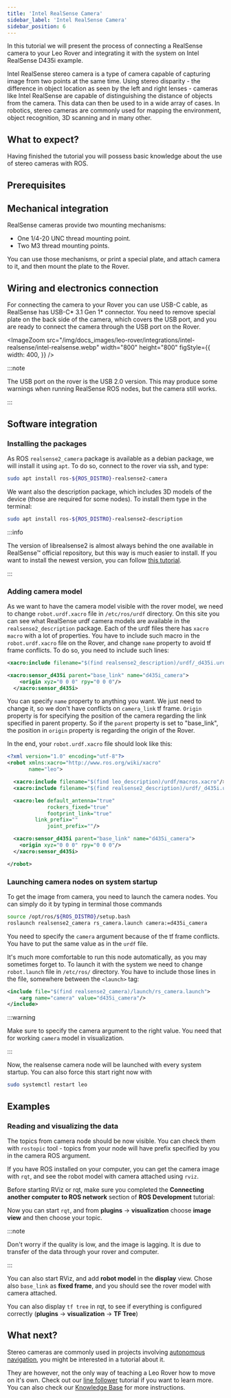 ```yaml
---
title: 'Intel RealSense Camera'
sidebar_label: 'Intel RealSense Camera'
sidebar_position: 6
---
```



In this tutorial we will present the process of connecting a RealSense camera to
your Leo Rover and integrating it with the system on Intel RealSense D435i
example.

Intel RealSense stereo camera is a type of camera capable of capturing image
from two points at the same time. Using stereo disparity - the difference in
object location as seen by the left and right lenses - cameras like Intel
RealSense are capable of distinguishing the distance of objects from the camera.
This data can then be used to in a wide array of cases. In robotics, stereo
cameras are commonly used for mapping the environment, object recognition, 3D
scanning and in many other.

## What to expect?

Having finished the tutorial you will possess basic knowledge about the use of
stereo cameras with ROS.

<div className="video-container">
  <LiteYouTubeEmbed
    id="HBuKScxo90Q"
    params="autoplay=0&autohide=1&showinfo=0&rel=0"
    poster="hqdefault"
    title="Leo Rover Unboxing and Getting Started"
    webp
  />
</div>

## Prerequisites

<LinkButton to="/docs/leo-rover/guides/ssh" description="Connect via SSH" />
<LinkButton
  to="/docs/leo-rover/advanced-guides/install-ros-on-your-computer"
  description="Install ROS on your computer"
/>

## Mechanical integration

RealSense cameras provide two mounting mechanisms:

- One 1/4-20 UNC thread mounting point.
- Two M3 thread mounting points.

You can use those mechanisms, or print a special plate, and attach camera to it,
and then mount the plate to the Rover.

## Wiring and electronics connection

For connecting the camera to your Rover you can use USB-C cable, as RealSense
has USB-C* 3.1 Gen 1* connector. You need to remove special plate on the back
side of the camera, which covers the USB port, and you are ready to connect the
camera through the USB port on the Rover.

<ImageZoom
  src="/img/docs_images/leo-rover/integrations/intel-realsense/intel-realsense.webp"
  width="800"
  height="800"
  figStyle={{
    width: 400,
  }}
/>

:::note

The USB port on the rover is the USB 2.0 version. This may produce some warnings
when running RealSense ROS nodes, but the camera still works.

:::

## Software integration

### Installing the packages

As ROS `realsense2_camera` package is available as a debian package, we will
install it using `apt`. To do so, connect to the rover via ssh, and type:

```bash
sudo apt install ros-${ROS_DISTRO}-realsense2-camera
```

We want also the description package, which includes 3D models of the device
(those are required for some nodes). To install them type in the terminal:

```bash
sudo apt install ros-${ROS_DISTRO}-realsense2-description
```

:::info

The version of librealsense2 is almost always behind the one available in
RealSense™ official repository, but this way is much easier to install. If you
want to install the newest version, you can follow
[this tutorial](https://github.com/IntelRealSense/realsense-ros/blob/development/README.md#installation-instructions).

:::

### Adding camera model

As we want to have the camera model visible with the rover model, we need to
change `robot.urdf.xacro` file in `/etc/ros/urdf` directory. On this site you
can see what RealSense urdf camera models are available in the
`realsense2_description` package. Each of the urdf files there has `xacro macro`
with a lot of properties. You have to include such macro in the
`robot.urdf.xacro` file on the Rover, and change `name` property to avoid tf
frame conflicts. To do so, you need to include such lines:

```xml
<xacro:include filename="$(find realsense2_description)/urdf/_d435i.urdf.xacro"/>

<xacro:sensor_d435i parent="base_link" name="d435i_camera">
    <origin xyz="0 0 0" rpy="0 0 0"/>
  </xacro:sensor_d435i>
```

You can specify `name` property to anything you want. We just need to change it,
so we don't have conflicts on `camera_link` tf frame. `Origin` property is for
specifying the position of the camera regarding the link specified in parent
property. So if the `parent` property is set to "base_link", the position in
`origin` property is regarding the origin of the Rover.

In the end, your `robot.urdf.xacro` file should look like this:

```xml title="/etc/ros/urdf/robot.urdf.xacro"
<?xml version="1.0" encoding="utf-8"?>
<robot xmlns:xacro="http://www.ros.org/wiki/xacro"
       name="leo">

  <xacro:include filename="$(find leo_description)/urdf/macros.xacro"/>
  <xacro:include filename="$(find realsense2_description)/urdf/_d435i.urdf.xacro"/>

  <xacro:leo default_antenna="true"
             rockers_fixed="true"
             footprint_link="true"
	     link_prefix=""
             joint_prefix=""/>

  <xacro:sensor_d435i parent="base_link" name="d435i_camera">
    <origin xyz="0 0 0" rpy="0 0 0"/>
  </xacro:sensor_d435i>

</robot>
```

### Launching camera nodes on system startup

To get the image from camera, you need to launch the camera nodes. You can
simply do it by typing in terminal those commands

```bash
source /opt/ros/${ROS_DISTRO}/setup.bash
roslaunch realsense2_camera rs_camera.launch camera:=d435i_camera
```

You need to specify the `camera` argument because of the tf frame conflicts. You
have to put the same value as in the `urdf` file.

It's much more comfortable to run this node automatically, as you may sometimes
forget to. To launch it with the system we need to change `robot.launch` file in
`/etc/ros/` directory. You have to include those lines in the file, somewhere
between the `<launch>` tag:

```xml title="/etc/ros/robot.launch"
<include file="$(find realsense2_camera)/launch/rs_camera.launch">
    <arg name="camera" value="d435i_camera"/>
</include>
```

:::warning

Make sure to specify the camera argument to the right value. You need that for
working `camera` model in visualization.

:::

Now, the realsense camera node will be launched with every system startup. You
can also force this start right now with

```bash
sudo systemctl restart leo
```

## Examples

### Reading and visualizing the data

The topics from camera node should be now visible. You can check them with
`rostopic` tool - topics from your node will have prefix specified by you in the
camera ROS argument.

If you have ROS installed on your computer, you can get the camera image with
`rqt`, and see the robot model with camera attached using `rviz`.

Before starting RViz or rqt, make sure you completed the **Connecting another
computer to ROS network** section of **ROS Development** tutorial:

<LinkButton
  to="/docs/leo-rover/advanced-guides/ros-development#connecting-another-computer-to-ros-network"
  description="ROS development / Connecting another computer to ROS network"
/>

Now you can start `rqt`, and from **plugins** -> **visualization** choose
**image view** and then choose your topic.

:::note

Don't worry if the quality is low, and the image is lagging. It is due to
transfer of the data through your rover and computer.

:::

You can also start RViz, and add **robot model** in the **display** view. Chose
also `base_link` as **fixed frame**, and you should see the rover model with
camera attached.

<ImageZoom
  src="/img/docs_images/leo-rover/integrations/intel-realsense/rviz-realsense.webp"
  width="1362"
  height="729"
/>

You can also display `tf tree` in rqt, to see if everything is configured
correctly (**plugins** -> **visualization** -> **TF Tree**)

<ImageZoom
  src="/img/docs_images/leo-rover/integrations/intel-realsense/realsense-tf-tree.webp"
  width="1274"
  height="532"
/>

## What next?

Stereo cameras are commonly used in projects involving
[autonomous navigation](/docs/leo-rover/advanced-guides/autonomous-navigation),
you might be interested in a tutorial about it.

They are however, not the only way of teaching a Leo Rover how to move on it's
own. Check out our
[line follower](/docs/leo-rover/integrations/leo-examples/line-follower)
tutorial if you want to learn more. You can also check our
[Knowledge Base](/docs/category/integrations) for more instructions.
